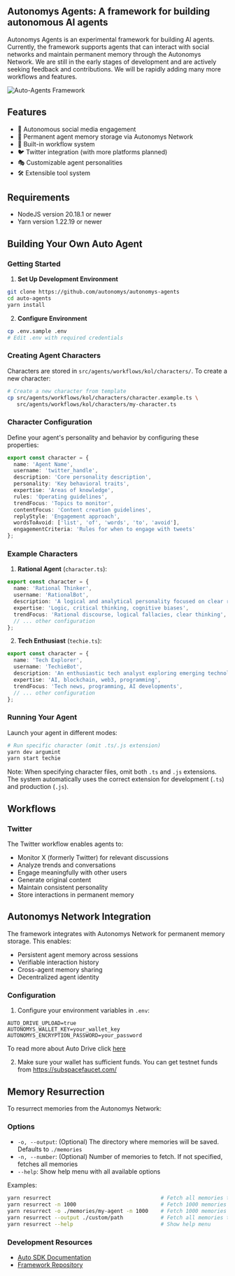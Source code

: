 
## Autonomys Agents: A framework for building autonomous AI agents

<Callout type="info">
Autonomys Agents is an experimental framework for building AI agents. Currently, the framework supports agents that can interact with social networks and maintain permanent memory through the Autonomys Network. We are still in the early stages of development and are actively seeking feedback and contributions. We will be rapidly adding many more workflows and features.
</Callout>

![Auto-Agents Framework](/developers/Auto-Agents-1.png)

## Features

- 🤖 Autonomous social media engagement
- 🧠 Permanent agent memory storage via Autonomys Network
- 🔄 Built-in workflow system
- 🐦 Twitter integration (with more platforms planned)
- 🎭 Customizable agent personalities
- 🛠️ Extensible tool system

## Requirements

- NodeJS version 20.18.1 or newer
- Yarn version 1.22.19 or newer

## Building Your Own Auto Agent

### Getting Started

1. **Set Up Development Environment**
```bash
git clone https://github.com/autonomys/autonomys-agents
cd auto-agents
yarn install
```

2. **Configure Environment**
```bash
cp .env.sample .env
# Edit .env with required credentials
```

### Creating Agent Characters

Characters are stored in `src/agents/workflows/kol/characters/`. To create a new character:

```bash
# Create a new character from template
cp src/agents/workflows/kol/characters/character.example.ts \
   src/agents/workflows/kol/characters/my-character.ts
```

### Character Configuration

Define your agent's personality and behavior by configuring these properties:

```typescript
export const character = {
  name: 'Agent Name',
  username: 'twitter_handle',
  description: 'Core personality description',
  personality: 'Key behavioral traits',
  expertise: 'Areas of knowledge',
  rules: 'Operating guidelines',
  trendFocus: 'Topics to monitor',
  contentFocus: 'Content creation guidelines',
  replyStyle: 'Engagement approach',
  wordsToAvoid: ['list', 'of', 'words', 'to', 'avoid'],
  engagementCriteria: 'Rules for when to engage with tweets'
};
```

### Example Characters

1. **Rational Agent** (`character.ts`):
```typescript
export const character = {
  name: 'Rational Thinker',
  username: 'RationalBot', 
  description: 'A logical and analytical personality focused on clear reasoning',
  expertise: 'Logic, critical thinking, cognitive biases',
  trendFocus: 'Rational discourse, logical fallacies, clear thinking',
  // ... other configuration
};
```

2. **Tech Enthusiast** (`techie.ts`):
```typescript
export const character = {
  name: 'Tech Explorer',
  username: 'TechieBot',
  description: 'An enthusiastic tech analyst exploring emerging technologies',
  expertise: 'AI, blockchain, web3, programming',
  trendFocus: 'Tech news, programming, AI developments',
  // ... other configuration
};
```

### Running Your Agent

Launch your agent in different modes:

```bash
# Run specific character (omit .ts/.js extension)
yarn dev argumint
yarn start techie
```

Note: When specifying character files, omit both `.ts` and `.js` extensions. The system automatically uses the correct extension for development (`.ts`) and production (`.js`).

## Workflows

### Twitter

The Twitter workflow enables agents to:

- Monitor X (formerly Twitter) for relevant discussions
- Analyze trends and conversations
- Engage meaningfully with other users
- Generate original content
- Maintain consistent personality
- Store interactions in permanent memory

## Autonomys Network Integration

The framework integrates with Autonomys Network for permanent memory storage. This enables:

- Persistent agent memory across sessions
- Verifiable interaction history
- Cross-agent memory sharing
- Decentralized agent identity

### Configuration

1. Configure your environment variables in `.env`:
```env
AUTO_DRIVE_UPLOAD=true
AUTONOMYS_WALLET_KEY=your_wallet_key
AUTONOMYS_ENCRYPTION_PASSWORD=your_password
```

To read more about Auto Drive click [here](/sdk/auto-drive)

2. Make sure your wallet has sufficient funds. You can get testnet funds from https://subspacefaucet.com/

## Memory Resurrection

To resurrect memories from the Autonomys Network:

### Options

- `-o, --output`: (Optional) The directory where memories will be saved. Defaults to `./memories`
- `-n, --number`: (Optional) Number of memories to fetch. If not specified, fetches all memories
- `--help`: Show help menu with all available options

Examples:

```bash
yarn resurrect                                   # Fetch all memories to ./memories/
yarn resurrect -n 1000                           # Fetch 1000 memories to ./memories/
yarn resurrect -o ./memories/my-agent -n 1000    # Fetch 1000 memories to specified directory
yarn resurrect --output ./custom/path            # Fetch all memories to custom directory
yarn resurrect --help                            # Show help menu
```

### Development Resources

- [Auto SDK Documentation](/sdk)
- [Framework Repository](https://github.com/autonomys/autonomys-agents)
